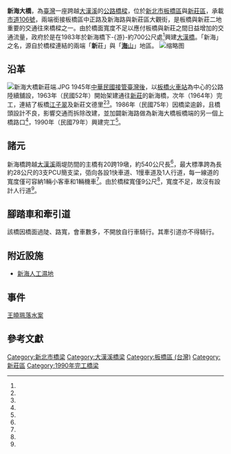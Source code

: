 {{Infobox_Bridge
|bridge_name   = 新海大橋<br><small>Xinhai Bridge
|image         = File:新海大橋.JPG
|caption       = 從[[新月橋|新月橋]]上拍攝的新海大橋
|official_name = 新海橋
|also_known_as = 
|carries       = {{Jct|country=TWN|CH|106}}
|crosses       = [[大漢溪|大漢溪]]
|locale        = {{ROC}}[[新北市|新北市]][[板橋區_(台灣)|板橋區]]與[[新莊區|新莊區]]
|maint         = 新北市政府工務局
|id            = 
|design        = [[預力混凝土|預力混凝土]]
|mainspan      = {{convert|28|m|0|ft}}
|length        = {{convert|540|m|0|ft}}
|width         = {{convert|9|m|0|ft}}
|clearance     = 
|spans         = 20
|pierswater    = 19
|below         = 
|traffic       = 
|begin         = 舊橋：1963年<br>新橋：1986年
|open          = 舊橋：1964年<br>新橋：1990年
|closed        = 1986年舊橋拆除改建
|toll          = 
|preceded      = [[新月橋|新月橋]]
|followed      = [[大漢橋|大漢橋]]
|map_cue       = 
|map_image     = 
|map_text      = 
|map_width     = 
|coordinates   = {{coord|25|01|56.2|N|121|27|19.2|E|display=it}}
|lat           = 
|long          = 
}}
'''新海大橋'''，為[[臺灣|臺灣]]一座跨越[[大漢溪|大漢溪]]的[[公路|公路]][[橋樑|橋樑]]，位於[[新北市|新北市]][[板橋區_(台灣)|板橋區]]與[[新莊區|新莊區]]，承載[[市道106號|市道106號]]，兩端銜接板橋區中正路及新海路與新莊區大觀街，是板橋與新莊二地重要的交通往來橋樑之一。由於橋面寬度不足以應付板橋與新莊之間日益增加的交通流量，政府於是在1983年於新海橋下-{游}-約700公尺處<ref name="廖耀宇"/>興建[[大漢橋|大漢橋]]。「新海」之名，源自於橋樑連結的兩端「'''新'''莊」與「[[海山郡|'''海'''山]]」地區。
[[File:新月橋上拍攝新海橋.jpg|缩略图]]

== 沿革 ==
[[File:新海大橋新莊端.JPG|thumb]]
1945年[[臺灣戰後時期|中華民國接管臺灣後]]，以[[板橋車站_(臺灣)|板橋火車站]]為中心的公路陸續舖設，1963年（民國52年）開始架建通往[[新莊區|新莊]]的新海橋，次年（1964年）完工，連結了板橋[[江子翠|江子翠]]及新莊文德里<ref name="蛻變中的板橋新路特區~一條條鐵路換新路"/><ref name="認識新莊"/>。1986年（民國75年）因橋梁逾齡，且橋頭設計不良，影響交通而拆除改建，並加闢新海路做為新海大橋板橋端的另一個上橋路口<ref name="板橋各主要聯外橋樑介紹"/>，1990年（民國79年）興建完工<ref name="〈台北都會〉新海橋奪命空隙 刻意留的"/>。

== 諸元 ==
新海橋跨越[[大漢溪|大漢溪]]兩堤防間的主橋有20跨19墩，約540公尺長<ref name="廖耀宇"/>，最大標準跨為長約28公尺的3支PCU簡支梁，㢶向各設1快車道、1慢車道及1人行道，每一線道的寬度僅可容納1輛小客車和1輛機車<ref name="廖耀宇"/>。由於橋樑寬僅9公尺<ref name="新海橋將設機車道與號誌管制"/>，寬度不足，故沒有設計人行道<ref name="〈台北都會〉新海橋奪命空隙 刻意留的"/>。

== 腳踏車和牽引道 ==
該橋因橋面過陡、路寬，會車數多，不開放自行車騎行。其牽引道亦不得騎行。

== 附近設施 ==
*[[新海人工濕地|新海人工濕地]]

== 事件 ==
[[王曉珮落水案|王曉珮落水案]]

== 參考文獻 ==
{{Reflist| refs=

<ref name="新海橋將設機車道與號誌管制">{{cite web|language=zh-tw|url=http://old.ntpc.gov.tw/web/News?command=showDetail&postId=225935|title=新海橋將設機車道與號誌管制|author=|publisher=新北市政府交通局|date=2011-07-05|accessdate=2014-05-16|deadurl=yes|archiveurl=https://web.archive.org/web/20140521155602/http://old.ntpc.gov.tw/web/News?command=showDetail&postId=225935|archivedate=2014-05-21}}</ref>

<ref name="廖耀宇">{{cite web|language=zh-tw|url=http://www.tpce.org.tw/tpce/h5/%E6%8A%80%E5%B8%AB%E6%9C%9F%E5%88%8A(%E7%AC%AC61%E6%9C%9F%E8%B5%B7)/%E7%AC%AC61%E6%9C%9F/61-15.pdf|title=河濱漫步看橋樑|author=廖耀宇|publisher=技師報|date=2012年10月|accessdate=2014-05-16|archive-date=2014-05-21|archive-url=https://web.archive.org/web/20140521143356/http://www.tpce.org.tw/tpce/h5/%E6%8A%80%E5%B8%AB%E6%9C%9F%E5%88%8A(%E7%AC%AC61%E6%9C%9F%E8%B5%B7)/%E7%AC%AC61%E6%9C%9F/61-15.pdf|dead-url=yes}}</ref>

<ref name="〈台北都會〉新海橋奪命空隙 刻意留的">{{cite web|language=zh-tw|url=http://news.ltn.com.tw/news/local/paper/51964|title=〈台北都會〉新海橋奪命空隙 刻意留的|author=|publisher=自由時報電子報|date=2006-01-07|accessdate=2014-05-16|archive-date=2019-06-24|archive-url=https://web.archive.org/web/20190624025310/https://news.ltn.com.tw/news/local/paper/51964|dead-url=no}}</ref>

<ref name="蛻變中的板橋新路特區~一條條鐵路換新路">{{cite web|language=zh-tw|url=http://sixstar.moc.gov.tw/blog/chuma2205/myBlogArticleAction.do?method=doListArticleByPk&articleId=18613|title=蛻變中的板橋新路特區~一條條鐵路換新路|author=|publisher=台灣社區通|date=2010-11-08|accessdate=2014-05-16|archive-date=2019-06-03|archive-url=https://web.archive.org/web/20190603072044/http://sixstar.moc.gov.tw/blog/chuma2205/myBlogArticleAction.do?method=doListArticleByPk&articleId=18613|dead-url=no}}</ref>

<ref name="認識新莊">{{cite web|language=zh-tw|url=http://home.educities.edu.tw/hcchorg/abouthc.htm|title=認識新莊|author=|publisher=新莊文史工作會|date=|accessdate=2014-05-16|deadurl=yes|archiveurl=https://web.archive.org/web/20130117011909/http://home.educities.edu.tw/hcchorg/abouthc.htm|archivedate=2013-01-17}}</ref>

<ref name="板橋各主要聯外橋樑介紹">{{cite web|language=zh-tw|url=http://library.taiwanschoolnet.org/cyberfair2003/C0329220252/3-3-2-1.htm|title=板橋各主要聯外橋樑介紹|author=|publisher=台灣學校網|date=|accessdate=2014-05-16|archive-date=2014-05-12|archive-url=https://web.archive.org/web/20140512225715/http://library.taiwanschoolnet.org/cyberfair2003/C0329220252/3-3-2-1.htm|dead-url=no}}</ref>

}}

{{淡水河流域橋樑}}
[[Category:新北市橋梁|Category:新北市橋梁]]
[[Category:大漢溪橋梁|Category:大漢溪橋梁]]
[[Category:板橋區_(台灣)|Category:板橋區 (台灣)]]
[[Category:新莊區|Category:新莊區]]
[[Category:1990年完工橋梁|Category:1990年完工橋梁]]
